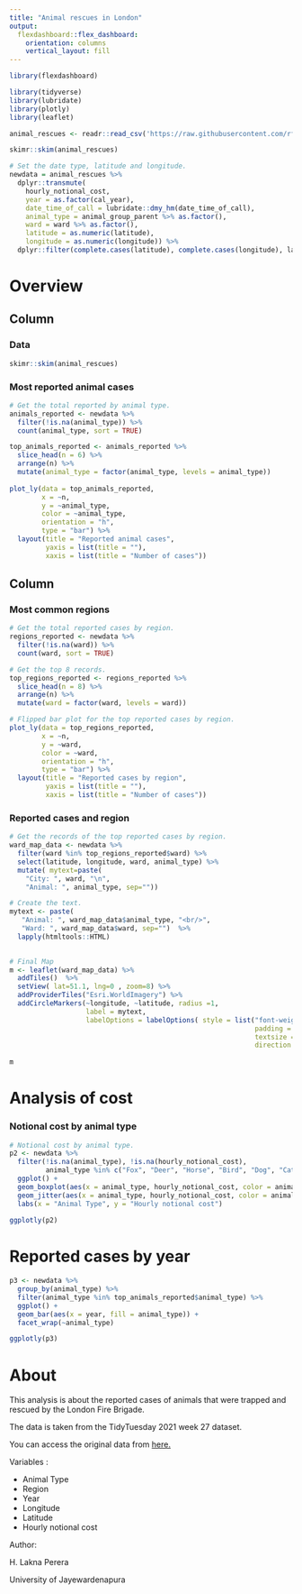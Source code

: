 ---
title: "Animal rescues in London"
output: 
  flexdashboard::flex_dashboard:
    orientation: columns
    vertical_layout: fill
---

```{r setup, include=FALSE}
library(flexdashboard)
```

```{r, echo=FALSE, message=FALSE, warning=FALSE, include=FALSE}
library(tidyverse)
library(lubridate)
library(plotly)
library(leaflet)

```

```{r, echo=FALSE, message=FALSE, warning=FALSE}
animal_rescues <- readr::read_csv('https://raw.githubusercontent.com/rfordatascience/tidytuesday/master/data/2021/2021-06-29/animal_rescues.csv')

```

```{r, echo=FALSE, message=FALSE, warning=FALSE, results='hide'}
skimr::skim(animal_rescues)
```

```{r, echo=FALSE, message=FALSE, warning=FALSE}
# Set the date type, latitude and longitude.
newdata = animal_rescues %>% 
  dplyr::transmute(
    hourly_notional_cost,
    year = as.factor(cal_year),
    date_time_of_call = lubridate::dmy_hm(date_time_of_call),
    animal_type = animal_group_parent %>% as.factor(),
    ward = ward %>% as.factor(),
    latitude = as.numeric(latitude), 
    longitude = as.numeric(longitude)) %>% 
  dplyr::filter(complete.cases(latitude), complete.cases(longitude), latitude > 0, longitude > 0)

```

Overview
======================================================================

Column {data-width=350}
-----------------------------------------------------------------------

### Data

```{r}
skimr::skim(animal_rescues)
```

### Most reported animal cases

<!--Which animals were reported most?-->

```{r echo=FALSE, warning=FALSE, message=FALSE}

# Get the total reported by animal type.
animals_reported <- newdata %>%
  filter(!is.na(animal_type)) %>%
  count(animal_type, sort = TRUE) 

top_animals_reported <- animals_reported %>%
  slice_head(n = 6) %>%
  arrange(n) %>%
  mutate(animal_type = factor(animal_type, levels = animal_type)) 
  
plot_ly(data = top_animals_reported,
        x = ~n,
        y = ~animal_type,
        color = ~animal_type,
        orientation = "h",
        type = "bar") %>%
  layout(title = "Reported animal cases",
         yaxis = list(title = ""),
         xaxis = list(title = "Number of cases"))

```

Column {data-width=650}
-----------------------------------------------------------------------

### Most common regions 

<!--What regions are most common?-->

```{r echo=FALSE, warning=FALSE, message=FALSE}

# Get the total reported cases by region.
regions_reported <- newdata %>%
  filter(!is.na(ward)) %>%
  count(ward, sort = TRUE) 

# Get the top 8 records.
top_regions_reported <- regions_reported %>%
  slice_head(n = 8) %>%
  arrange(n) %>%
  mutate(ward = factor(ward, levels = ward)) 

# Flipped bar plot for the top reported cases by region.
plot_ly(data = top_regions_reported,
        x = ~n,
        y = ~ward,
        color = ~ward,
        orientation = "h",
        type = "bar") %>%
  layout(title = "Reported cases by region",
         yaxis = list(title = ""),
         xaxis = list(title = "Number of cases"))

```

### Reported cases and region

```{r, echo=FALSE}

# Get the records of the top reported cases by region. 
ward_map_data <- newdata %>% 
  filter(ward %in% top_regions_reported$ward) %>%
  select(latitude, longitude, ward, animal_type) %>%
  mutate( mytext=paste(
    "City: ", ward, "\n", 
    "Animal: ", animal_type, sep=""))

```


```{r, echo=FALSE}
# Create the text.
mytext <- paste(
   "Animal: ", ward_map_data$animal_type, "<br/>", 
   "Ward: ", ward_map_data$ward, sep="")  %>%
  lapply(htmltools::HTML)
                

# Final Map
m <- leaflet(ward_map_data) %>% 
  addTiles()  %>% 
  setView( lat=51.1, lng=0 , zoom=8) %>%
  addProviderTiles("Esri.WorldImagery") %>%
  addCircleMarkers(~longitude, ~latitude, radius =1,
                   label = mytext,
                   labelOptions = labelOptions( style = list("font-weight" = "normal",
                                                             padding = "3px 8px"),
                                                             textsize = "13px", 
                                                             direction = "auto"))
   
m 
```

Analysis of cost
==========================================================================

### Notional cost by animal type

```{r, echo = FALSE}
# Notional cost by animal type.
p2 <- newdata %>%
  filter(!is.na(animal_type), !is.na(hourly_notional_cost),
         animal_type %in% c("Fox", "Deer", "Horse", "Bird", "Dog", "Cat")) %>%
  ggplot() +
  geom_boxplot(aes(x = animal_type, hourly_notional_cost, color = animal_type)) +
  geom_jitter(aes(x = animal_type, hourly_notional_cost, color = animal_type)) +
  labs(x = "Animal Type", y = "Hourly notional cost") 
 
ggplotly(p2)
```


Reported cases by year
==========================================================================

```{r, echo = FALSE}
p3 <- newdata %>%
  group_by(animal_type) %>%
  filter(animal_type %in% top_animals_reported$animal_type) %>%
  ggplot() +
  geom_bar(aes(x = year, fill = animal_type)) +
  facet_wrap(~animal_type)

ggplotly(p3)

```



About
==========================================================================

This analysis is about the reported cases of animals that were trapped and rescued by the London Fire Brigade.

The data is taken from the TidyTuesday 2021 week 27 dataset. 

You can access the original data from [here.](https://github.com/rfordatascience/tidytuesday/blob/master/data/2021/2021-06-29/readme.md) 

Variables :

* Animal Type
* Region
* Year
* Longitude
* Latitude
* Hourly notional cost

Author: 

H. Lakna Perera

University of Jayewardenapura









